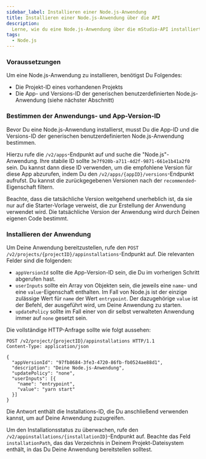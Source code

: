```yaml
---
sidebar_label: Installieren einer Node.js-Anwendung
title: Installieren einer Node.js-Anwendung über die API
description:
  Lerne, wie du eine Node.js-Anwendung über die mStudio-API installiert.
tags:
  - Node.js
---
```


### Voraussetzungen

Um eine Node.js-Anwendung zu installieren, benötigst Du Folgendes:

- Die Projekt-ID eines vorhandenen Projekts
- Die App- und Versions-ID der generischen benutzerdefinierten Node.js-Anwendung
  (siehe nächster Abschnitt)

### Bestimmen der Anwendungs- und App-Version-ID

Bevor Du eine Node.js-Anwendung installierst, musst Du die App-ID und die
Versions-ID der generischen benutzerdefinierten Node.js-Anwendung bestimmen.

Hierzu rufe die `/v2/apps`-Endpunkt auf und suche die "Node.js"-Anwendung. Ihre
stabile ID sollte `3e7f920b-a711-4d2f-9871-661e1b41a2f0` sein. Du kannst dann
diese ID verwenden, um die empfohlene Version für diese App abzurufen, indem Du
den `/v2/apps/{appID}/versions`-Endpunkt aufrufst. Du kannst die zurückgegebenen
Versionen nach der `recommended`-Eigenschaft filtern.

Beachte, dass die tatsächliche Version weitgehend unerheblich ist, da sie nur
auf die Starter-Vorlage verweist, die zur Erstellung der Anwendung verwendet
wird. Die tatsächliche Version der Anwendung wird durch Deinen eigenen Code
bestimmt.

### Installieren der Anwendung

Um Deine Anwendung bereitzustellen, rufe den
`POST /v2/projects/{projectID}/appinstallations`-Endpunkt auf. Die relevanten
Felder sind die folgenden:

- `appVersionId` sollte die App-Version-ID sein, die Du im vorherigen
  Schritt abgerufen hast.
- `userInputs` sollte ein Array von Objekten sein, die jeweils eine
  `name`- und eine `value`-Eigenschaft enthalten. Im Fall von Node.js ist der
  einzige zulässige Wert für `name` der Wert `entrypoint`. Der dazugehörige `value` ist der Befehl,
  der ausgeführt wird, um Deine Anwendung zu starten.
- `updatePolicy` sollte im Fall einer von dir selbst verwalteten Anwendung immer auf `none` gesetzt sein.

Die vollständige HTTP-Anfrage sollte wie folgt aussehen:

```http request
POST /v2/project/{projectID}/appinstallations HTTP/1.1
Content-Type: application/json

{
  "appVersionId": "97fb8684-3fe3-4720-86fb-fb0524ae88d1",
  "description": "Deine Node.js-Anwendung",
  "updatePolicy": "none",
  "userInputs": [{
    "name": "entrypoint",
    "value": "yarn start"
  }]
}
```

Die Antwort enthält die Installations-ID, die Du anschließend verwenden kannst,
um auf Deine Anwendung zuzugreifen.

Um den Installationsstatus zu überwachen, rufe den
`/v2/appinstallations/{installationID}`-Endpunkt auf. Beachte das Feld
`installationPath`, das das Verzeichnis in Deinem Projekt-Dateisystem enthält,
in das Du Deine Anwendung bereitstellen solltest.
